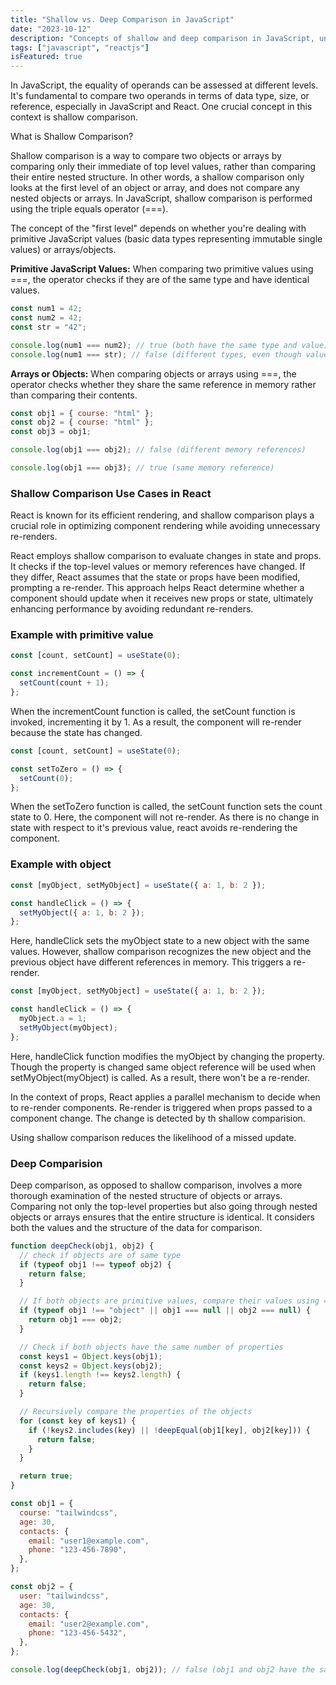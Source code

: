 ```yaml
---
title: "Shallow vs. Deep Comparison in JavaScript"
date: "2023-10-12"
description: "Concepts of shallow and deep comparison in JavaScript, understanding their role in data equality and React performance. Using each for efficient rendering and accurate data validation."
tags: ["javascript", "reactjs"]
isFeatured: true
---
```


In JavaScript, the equality of operands can be assessed at different levels. It's fundamental to compare two operands in terms of data type, size, or reference, especially in JavaScript and React. One crucial concept in this context is shallow comparison.

What is Shallow Comparison?

Shallow comparison is a way to compare two objects or arrays by comparing only their immediate of top level values, rather than comparing their entire nested structure. In other words, a shallow comparison only looks at the first level of an object or array, and does not compare any nested objects or arrays. In JavaScript, shallow comparison is performed using the triple equals operator (===).

The concept of the "first level" depends on whether you're dealing with primitive JavaScript values (basic data types representing immutable single values) or arrays/objects.

**Primitive JavaScript Values:** When comparing two primitive values using ===, the operator checks if they are of the same type and have identical values.

```javascript
const num1 = 42;
const num2 = 42;
const str = "42";

console.log(num1 === num2); // true (both have the same type and value)
console.log(num1 === str); // false (different types, even though values are the same)
```

**Arrays or Objects:** When comparing objects or arrays using ===, the operator checks whether they share the same reference in memory rather than comparing their contents.

```javascript
const obj1 = { course: "html" };
const obj2 = { course: "html" };
const obj3 = obj1;

console.log(obj1 === obj2); // false (different memory references)

console.log(obj1 === obj3); // true (same memory reference)
```

### Shallow Comparison Use Cases in React

React is known for its efficient rendering, and shallow comparison plays a crucial role in optimizing component rendering while avoiding unnecessary re-renders.

React employs shallow comparison to evaluate changes in state and props. It checks if the top-level values or memory references have changed. If they differ, React assumes that the state or props have been modified, prompting a re-render. This approach helps React determine whether a component should update when it receives new props or state, ultimately enhancing performance by avoiding redundant re-renders.

### Example with primitive value

```javascript
const [count, setCount] = useState(0);

const incrementCount = () => {
  setCount(count + 1);
};
```

When the incrementCount function is called, the setCount function is invoked, incrementing it by 1. As a result, the component will re-render because the state has changed.

```javascript
const [count, setCount] = useState(0);

const setToZero = () => {
  setCount(0);
};
```

When the setToZero function is called, the setCount function sets the count state to 0. Here, the component will not re-render. As there is no change in state with respect to it's previous value, react avoids re-rendering the component.

### Example with object

```javascript
const [myObject, setMyObject] = useState({ a: 1, b: 2 });

const handleClick = () => {
  setMyObject({ a: 1, b: 2 });
};
```

Here, handleClick sets the myObject state to a new object with the same values. However, shallow comparison recognizes the new object and the previous object have different references in memory. This triggers a re-render.

```javascript
const [myObject, setMyObject] = useState({ a: 1, b: 2 });

const handleClick = () => {
  myObject.a = 1;
  setMyObject(myObject);
};
```

Here, handleClick function modifies the myObject by changing the property. Though the property is changed same object reference will be used when setMyObject(myObject) is called. As a result, there won't be a re-render.

In the context of props, React applies a parallel mechanism to decide when to re-render components. Re-render is triggered when props passed to a component change. The change is detected by th shallow comparision.

Using shallow comparison reduces the likelihood of a missed update.

### Deep Comparision

Deep comparison, as opposed to shallow comparison, involves a more thorough examination of the nested structure of objects or arrays. Comparing not only the top-level properties but also going through nested objects or arrays ensures that the entire structure is identical. It considers both the values and the structure of the data for comparison.

```javascript
function deepCheck(obj1, obj2) {
  // check if objects are of same type
  if (typeof obj1 !== typeof obj2) {
    return false;
  }

  // If both objects are primitive values, compare their values using ===
  if (typeof obj1 !== "object" || obj1 === null || obj2 === null) {
    return obj1 === obj2;
  }

  // Check if both objects have the same number of properties
  const keys1 = Object.keys(obj1);
  const keys2 = Object.keys(obj2);
  if (keys1.length !== keys2.length) {
    return false;
  }

  // Recursively compare the properties of the objects
  for (const key of keys1) {
    if (!keys2.includes(key) || !deepEqual(obj1[key], obj2[key])) {
      return false;
    }
  }

  return true;
}

const obj1 = {
  course: "tailwindcss",
  age: 30,
  contacts: {
    email: "user1@example.com",
    phone: "123-456-7890",
  },
};

const obj2 = {
  user: "tailwindcss",
  age: 30,
  contacts: {
    email: "user2@example.com",
    phone: "123-456-5432",
  },
};

console.log(deepCheck(obj1, obj2)); // false (obj1 and obj2 have the same structure but different value at deep level)
```
